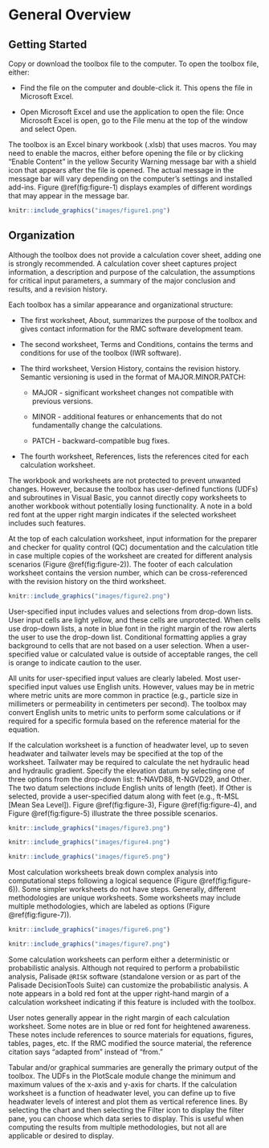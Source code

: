 # General Overview

## Getting Started

Copy or download the toolbox file to the computer. To open the toolbox file, either:

- Find the file on the computer and double-click it. This opens the file in Microsoft Excel.

- Open Microsoft Excel and use the application to open the file: Once Microsoft Excel is open, go to the File menu at the top of the window and select Open.

The toolbox is an Excel binary workbook (.xlsb) that uses macros. You may need to enable the macros, either before opening the file or by clicking “Enable Content” in the yellow Security Warning message bar with a shield icon that appears after the file is opened. The actual message in the message bar will vary depending on the computer’s settings and installed add-ins. Figure \@ref(fig:figure-1) displays examples of different wordings that may appear in the message bar.

```r
knitr::include_graphics("images/figure1.png")
```

## Organization

Although the toolbox does not provide a calculation cover sheet, adding one is strongly recommended. A calculation cover sheet captures project information, a description and purpose of the calculation, the assumptions for critical input parameters, a summary of the major conclusion and results, and a revision history.

Each toolbox has a similar appearance and organizational structure:

- The first worksheet, About, summarizes the purpose of the toolbox and gives contact information for the RMC software development team.

- The second worksheet, Terms and Conditions, contains the terms and conditions for use of the toolbox (IWR software).

- The third worksheet, Version History, contains the revision history. Semantic versioning is used in the format of MAJOR.MINOR.PATCH:

  - MAJOR - significant worksheet changes not compatible with previous versions.
  
  - MINOR - additional features or enhancements that do not fundamentally change the calculations.
  
  - PATCH - backward-compatible bug fixes.

- The fourth worksheet, References, lists the references cited for each calculation worksheet.

The workbook and worksheets are not protected to prevent unwanted changes. However, because the toolbox has user-defined functions (UDFs) and subroutines in Visual Basic, you cannot directly copy worksheets to another workbook without potentially losing functionality. A note in a bold red font at the upper right margin indicates if the selected worksheet includes such features.

At the top of each calculation worksheet, input information for the preparer and checker for quality control (QC) documentation and the calculation title in case multiple copies of the worksheet are created for different analysis scenarios (Figure \@ref(fig:figure-2)). The footer of each calculation worksheet contains the version number, which can be cross-referenced with the revision history on the third worksheet.

```r
knitr::include_graphics("images/figure2.png")
```

User-specified input includes values and selections from drop-down lists. User input cells are light yellow, and these cells are unprotected. When cells use drop-down lists, a note in blue font in the right margin of the row alerts the user to use the drop-down list. Conditional formatting applies a gray background to cells that are not based on a user selection. When a user-specified value or calculated value is outside of acceptable ranges, the cell is orange to indicate caution to the user.

All units for user-specified input values are clearly labeled. Most user-specified input values use English units. However, values may be in metric where metric units are more common in practice (e.g., particle size in millimeters or permeability in centimeters per second). The toolbox may convert English units to metric units to perform some calculations or if required for a specific formula based on the reference material for the equation.

If the calculation worksheet is a function of headwater level, up to seven headwater and tailwater levels may be specified at the top of the worksheet. Tailwater may be required to calculate the net hydraulic head and hydraulic gradient. Specify the elevation datum by selecting one of three options from the drop-down list: ft-NAVD88, ft-NGVD29, and Other. The two datum selections include English units of length (feet). If Other is selected, provide a user-specified datum along with feet (e.g., ft-MSL [Mean Sea Level]). Figure \@ref(fig:figure-3), Figure \@ref(fig:figure-4), and Figure \@ref(fig:figure-5) illustrate the three possible scenarios.

```r
knitr::include_graphics("images/figure3.png")
```

```r
knitr::include_graphics("images/figure4.png")
```

```r
knitr::include_graphics("images/figure5.png")
```

Most calculation worksheets break down complex analysis into computational steps following a logical sequence (Figure \@ref(fig:figure-6)). Some simpler worksheets do not have steps. Generally, different methodologies are unique worksheets. Some worksheets may include multiple methodologies, which are labeled as options (Figure \@ref(fig:figure-7)).

```r
knitr::include_graphics("images/figure6.png")
```

```r
knitr::include_graphics("images/figure7.png")
```

Some calculation worksheets can perform either a deterministic or probabilistic analysis. Although not required to perform a probabilistic analysis, Palisade `@RISK` software (standalone version or as part of the Palisade DecisionTools Suite) can customize the probabilistic analysis. A note appears in a bold red font at the upper right-hand margin of a calculation worksheet indicating if this feature is included with the toolbox.

User notes generally appear in the right margin of each calculation worksheet. Some notes are in blue or red font for heightened awareness. These notes include references to source materials for equations, figures, tables, pages, etc. If the RMC modified the source material, the reference citation says “adapted from” instead of “from.”

Tabular and/or graphical summaries are generally the primary output of the toolbox. The UDFs in the PlotScale module change the minimum and maximum values of the x-axis and y-axis for charts. If the calculation worksheet is a function of headwater level, you can define up to five headwater levels of interest and plot them as vertical reference lines. By selecting the chart and then selecting the Filter icon to display the filter pane, you can choose which data series to display. This is useful when computing the results from multiple methodologies, but not all are applicable or desired to display.
